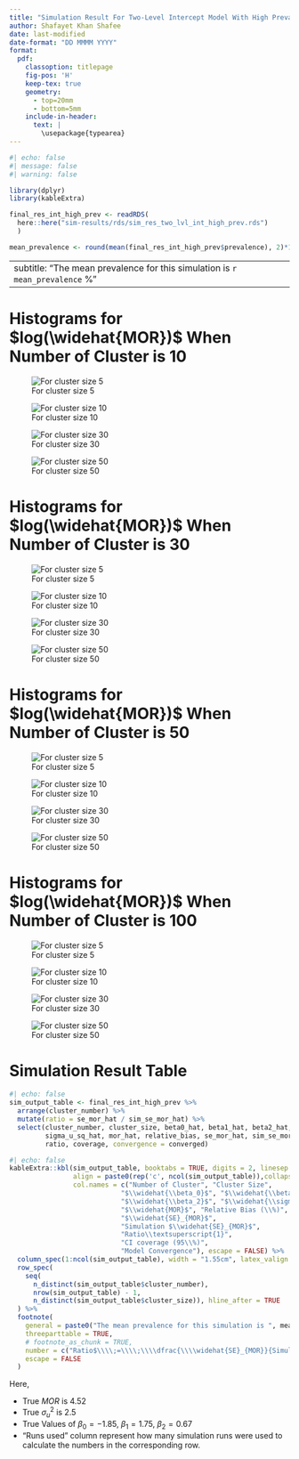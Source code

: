 ```yaml
---
title: "Simulation Result For Two-Level Intercept Model With High Prevalence"
author: Shafayet Khan Shafee
date: last-modified
date-format: "DD MMMM YYYY"
format: 
  pdf:
    classoption: titlepage
    fig-pos: 'H'
    keep-tex: true
    geometry:
      - top=20mm
      - bottom=5mm
    include-in-header:
      text: |
        \usepackage{typearea}
---
```


\newpage


```r
#| echo: false
#| message: false
#| warning: false

library(dplyr)
library(kableExtra)

final_res_int_high_prev <- readRDS(
  here::here("sim-results/rds/sim_res_two_lvl_int_high_prev.rds")
  )

mean_prevalence <- round(mean(final_res_int_high_prev$prevalence), 2)*100
```

<!-- **Note:  `r `** -->

---
subtitle: "The mean prevalence for this simulation is `r mean_prevalence` %"
---

# Histograms for $log(\widehat{MOR})$ When Number of Cluster is 10

\vspace{5mm}

::: {layout="[[50, 50], [-20], [50,50]]"}

![For cluster size 5](../../plots/two-lvl-ran-int/high-prev/hist_10_5_two_lvl_high_prev.png){#m10n5}

![For cluster size 10](../../plots/two-lvl-ran-int/high-prev/hist_10_10_two_lvl_high_prev.png){#m10n10}

![For cluster size 30](../../plots/two-lvl-ran-int/high-prev/hist_10_30_two_lvl_high_prev.png){#m10n30}


![For cluster size 50](../../plots/two-lvl-ran-int/high-prev/hist_10_50_two_lvl_high_prev.png){#m10n50}

:::

\newpage

<!-- --------------------------------------------------------------------------- -->
<!-- --------------------------------------------------------------------------- -->
<!-- --------------------------------------------------------------------------- -->


# Histograms for $log(\widehat{MOR})$ When Number of Cluster is 30

\vspace{5mm}

::: {layout="[[50, 50], [-20], [50,50]]"}

![For cluster size 5](../../plots/two-lvl-ran-int/high-prev/hist_30_5_two_lvl_high_prev.png){#m30n5}

![For cluster size 10](../../plots/two-lvl-ran-int/high-prev/hist_30_10_two_lvl_high_prev.png){#m30n10}

![For cluster size 30](../../plots/two-lvl-ran-int/high-prev/hist_30_30_two_lvl_high_prev.png){#m30n30}


![For cluster size 50](../../plots/two-lvl-ran-int/high-prev/hist_30_50_two_lvl_high_prev.png){#m30n50}

:::

\newpage

<!-- --------------------------------------------------------------------------- -->
<!-- --------------------------------------------------------------------------- -->
<!-- --------------------------------------------------------------------------- -->


# Histograms for $log(\widehat{MOR})$ When Number of Cluster is 50

\vspace{5mm}

::: {layout="[[50, 50], [-20], [50,50]]"}

![For cluster size 5](../../plots/two-lvl-ran-int/high-prev/hist_50_5_two_lvl_high_prev.png){#m50n5}

![For cluster size 10](../../plots/two-lvl-ran-int/high-prev/hist_50_10_two_lvl_high_prev.png){#m50n10}

![For cluster size 30](../../plots/two-lvl-ran-int/high-prev/hist_50_30_two_lvl_high_prev.png){#m50n30}



![For cluster size 50](../../plots/two-lvl-ran-int/high-prev/hist_50_50_two_lvl_high_prev.png){#m50n50}

:::

\newpage

<!-- --------------------------------------------------------------------------- -->
<!-- --------------------------------------------------------------------------- -->
<!-- --------------------------------------------------------------------------- -->


# Histograms for $log(\widehat{MOR})$ When Number of Cluster is 100

\vspace{5mm}

::: {layout="[[50, 50], [-20], [50,50]]"}

![For cluster size 5](../../plots/two-lvl-ran-int/high-prev/hist_100_5_two_lvl_high_prev.png){#m100n5}

![For cluster size 10](../../plots/two-lvl-ran-int/high-prev/hist_100_10_two_lvl_high_prev.png){#m100n10}

![For cluster size 30](../../plots/two-lvl-ran-int/high-prev/hist_100_30_two_lvl_high_prev.png){#m100n30}


![For cluster size 50](../../plots/two-lvl-ran-int/high-prev/hist_100_50_two_lvl_high_prev.png){#m100n50}

:::


<!-- --------------------------------------------------------------------------- -->
<!-- --------------------------------------------------------------------------- -->
<!-- --------------------------------------------------------------------------- -->

\newpage

\KOMAoptions{usegeometry,paper=landscape,pagesize}
\recalctypearea
\newgeometry{right=10mm,left=10mm}

# Simulation Result Table


```r
#| echo: false
sim_output_table <- final_res_int_high_prev %>% 
  arrange(cluster_number) %>% 
  mutate(ratio = se_mor_hat / sim_se_mor_hat) %>% 
  select(cluster_number, cluster_size, beta0_hat, beta1_hat, beta2_hat, 
         sigma_u_sq_hat, mor_hat, relative_bias, se_mor_hat, sim_se_mor_hat, 
         ratio, coverage, convergence = converged)
```


\begingroup
<!-- \setlength{\LTleft}{0pt minus 5000pt} -->
<!-- \setlength{\LTright}{0pt minus 5000pt} -->
\fontsize{10pt}{14pt}\selectfont
\addtolength{\tabcolsep}{0.1pt}


```r
#| echo: false
kableExtra::kbl(sim_output_table, booktabs = TRUE, digits = 2, linesep = "",
                align = paste0(rep('c', ncol(sim_output_table)),collapse = ""),
                col.names = c("Number of Cluster", "Cluster Size",
                            "$\\widehat{\\beta_0}$", "$\\widehat{\\beta_1}$", 
                            "$\\widehat{\\beta_2}$", "$\\widehat{\\sigma_u^2}$",
                            "$\\widehat{MOR}$", "Relative Bias (\\%)",
                            "$\\widehat{SE}_{MOR}$", 
                            "Simulation $\\widehat{SE}_{MOR}$", 
                            "Ratio\\textsuperscript{1}",
                            "CI coverage (95\\%)", 
                            "Model Convergence"), escape = FALSE) %>% 
  column_spec(1:ncol(sim_output_table), width = "1.55cm", latex_valign = "m") %>% 
  row_spec(
    seq(
      n_distinct(sim_output_table$cluster_number), 
      nrow(sim_output_table) - 1, 
      n_distinct(sim_output_table$cluster_size)), hline_after = TRUE
  ) %>% 
  footnote(
    general = paste0("The mean prevalence for this simulation is ", mean_prevalence, "\\\\%"),
    threeparttable = TRUE,
    # footnote_as_chunk = TRUE,
    number = c("Ratio$\\\\;=\\\\;\\\\dfrac{\\\\widehat{SE}_{MOR}}{Simulation\\\\;\\\\widehat{SE}_{MOR}}$"), 
    escape = FALSE
  )

```


\endgroup

\vspace{10mm}

\newpage

Here,

- True $MOR$ is 4.52
- True $\sigma^2_u$ is 2.5
- True Values of $\beta_0 = -1.85$, $\beta_1 = 1.75$, $\beta_2 = 0.67$ 
- "Runs used" column represent how many simulation runs were used to calculate the numbers in the corresponding row.


